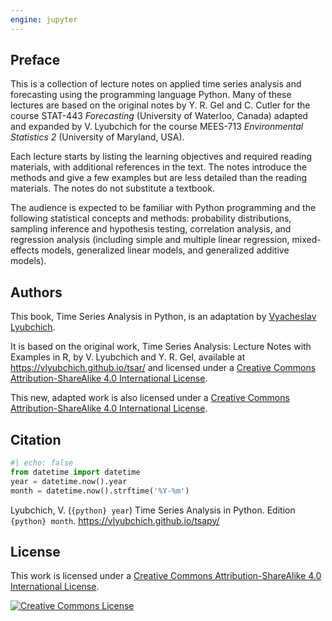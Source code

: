 ```yaml
---
engine: jupyter
---
```


## Preface {.unnumbered}

This is a collection of lecture notes on applied time series analysis and forecasting using the programming language Python. 
Many of these lectures are based on the original notes by Y. R. Gel and C. Cutler for the course STAT-443 *Forecasting* (University of Waterloo, Canada) adapted and expanded by V. Lyubchich for the course MEES-713 *Environmental Statistics 2* (University of Maryland, USA).

Each lecture starts by listing the learning objectives and required reading materials, with additional references in the text. 
The notes introduce the methods and give a few examples but are less detailed than the reading materials. 
The notes do not substitute a textbook.

The audience is expected to be familiar with Python programming and the following statistical concepts and methods:
probability distributions, 
sampling inference and hypothesis testing,
correlation analysis, 
and regression analysis (including 
simple and multiple linear regression, 
mixed-effects models, 
generalized linear models, and
generalized additive models).


## Authors {.unnumbered}

This book, Time Series Analysis in Python, is an adaptation by [Vyacheslav Lyubchich](https://www.umces.edu/vyacheslav-lyubchich).

It is based on the original work, Time Series Analysis: Lecture Notes with Examples in R, by V. Lyubchich and Y. R. Gel, available at <https://vlyubchich.github.io/tsar/> and licensed under a <a rel="license" href="https://creativecommons.org/licenses/by-sa/4.0/">Creative Commons Attribution-ShareAlike 4.0 International License</a>.

This new, adapted work is also licensed under a <a rel="license" href="https://creativecommons.org/licenses/by-sa/4.0/">Creative Commons Attribution-ShareAlike 4.0 International License</a>.

## Citation {.unnumbered}

```python
#| echo: false
from datetime import datetime
year = datetime.now().year
month = datetime.now().strftime('%Y-%m')
```

Lyubchich, V. (`{python} year`) Time Series Analysis in Python. Edition `{python} month`. 
<https://vlyubchich.github.io/tsapy/>


## License {.unnumbered}

This work is licensed under a <a rel="license" href="https://creativecommons.org/licenses/by-sa/4.0/">Creative Commons Attribution-ShareAlike 4.0 International License</a>.

<a rel="license" href="https://creativecommons.org/licenses/by-sa/4.0/"><img alt="Creative Commons License" style="border-width:0" src="https://i.creativecommons.org/l/by-sa/4.0/88x31.png" /></a>

